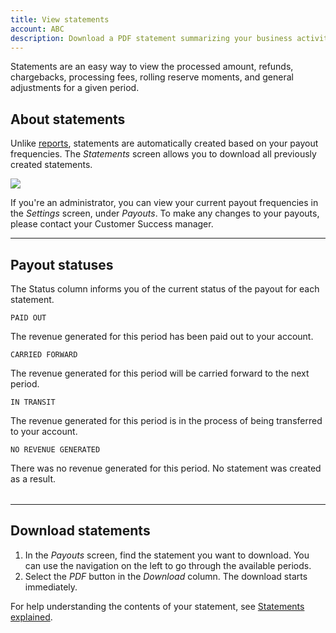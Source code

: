 ```yaml
---
title: View statements
account: ABC
description: Download a PDF statement summarizing your business activity and payouts.
---
```



Statements are an easy way to view the processed amount, refunds, chargebacks, processing fees, rolling reserve moments, and general adjustments for a given period.

## About statements

Unlike [reports](/the-hub/generate-reports), statements are automatically created based on your payout frequencies. The _Statements_ screen allows you to download all previously created statements.

<img src="/docs/TheHub/View statements/1-hub-statements.png"  />

<TipBox variant="info">

If you're an administrator, you can view your current payout frequencies in the _Settings_ screen, under _Payouts_. To make any changes to your payouts, please contact your Customer Success manager.

</TipBox>

---

## Payout statuses

The Status column informs you of the current status of the payout for each statement.

<Table>
<TableHead headers={['Status', 'Description']} />
<TableBody>

<TableRow>
<TableCell>

`PAID OUT`

</TableCell>
<TableCell>

The revenue generated for this period has been paid out to your account.

</TableCell>
</TableRow>

<TableRow>
<TableCell>

`CARRIED FORWARD`

</TableCell>
<TableCell>

The revenue generated for this period will be carried forward to the next period.

</TableCell>
</TableRow>

<TableRow>
<TableCell>

`IN TRANSIT`

</TableCell>
<TableCell>

The revenue generated for this period is in the process of being transferred to your account.

</TableCell>
</TableRow>

<TableRow>
<TableCell>

`NO REVENUE GENERATED`

</TableCell>
<TableCell>

There was no revenue generated for this period.
No statement was created as a result.

</TableCell>
</TableRow>

</TableBody>
</Table>

---

## Download statements

1.  In the _Payouts_ screen, find the statement you want to download. You can use the navigation on the left to go through the available periods.
2.  Select the _PDF_ button in the _Download_ column. The download starts immediately.

<TipBox variant="info">

For help understanding the contents of your statement, see [Statements explained](/reporting-and-insights/statements-explained).

</TipBox>
